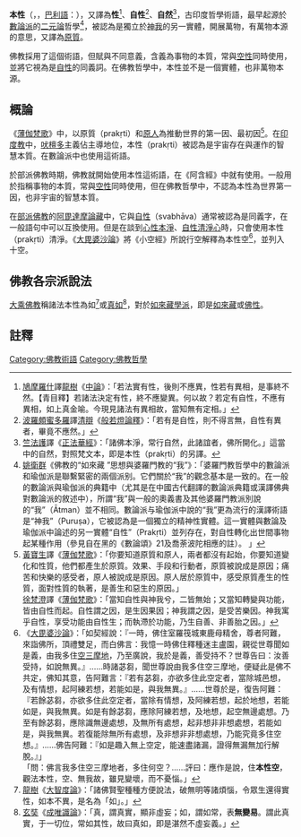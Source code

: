 {{about|佛教哲學中的本性|古印度其他學派的本性觀念|原質}}
'''本性'''（{{lang-sa| प्रकृति}}，{{IAST|prakṛti}}，[[巴利語|巴利語]]：{{IAST|pakati}}），又譯為'''性'''<ref>
[[鳩摩羅什|鳩摩羅什]]譯[[龍樹|龍樹]]《[[中論|中論]]》：「若法實有性，後則不應異，性若有異相，是事終不然。【青目釋】若諸法決定有性，終不應變異。何以故？若定有自性，不應有異相，如上真金喻。今現見諸法有異相故，當知無有定相。」</ref>、'''自性'''<ref>[[波羅頗蜜多羅|波羅頗蜜多羅]]譯[[清辯|清辯]]《[[般若燈論釋|般若燈論釋]]》：「若有是自性，則不得言無，自性有異者，畢竟不應然。」</ref>、'''自然'''<ref>[[竺法護|竺法護]]譯《[[正法華經|正法華經]]》：「諸佛本淨，常行自然，此諸誼者，佛所開化。」這當中的自然，對照梵文本，即是本性（prakṛti）的另譯。
</ref>，古印度哲學術語，最早起源於[[數論派|數論派]]的[[二元論|二元論]]哲學<ref>[[姚衛群|姚衛群]]《佛教的“如來藏 ”思想與婆羅門教的“我”》：「婆羅門教哲學中的數論派和瑜伽派是聯繫緊密的兩個派别。它們關於“我”的觀念基本是一致的。在一般的數論派與瑜伽派的典籍中（尤其是在中國古代翻譯的數論派典籍或漢譯佛典對數論派的敘述中），所謂“我”與一般的奧義書及其他婆羅門教派別說的“我”（Ātman）並不相同。數論派与瑜伽派中說的“我”更為流行的漢譯術語是“神我”（Puruṣa），它被認為是一個獨立的精神性實體。這一實體與數論及瑜伽派中論述的另一實體“自性”（Prakṛti）並列存在，對自性轉化出世間事物起某種作用（參見自在黑的《數論頌》21及喬荼波陀相應的註）。 」
</ref>，被認為是獨立於[[神我|神我]]的另一實體，開展萬物，有萬物本源的意思，又譯為[[原質|原質]]。

佛教採用了這個術語，但賦與不同意義，含義為事物的本質，常與[[空性|空性]]同時使用，並將它視為是[[自性_(佛教)|自性]]的同義詞。在佛教哲學中，本性並不是一個實體，也非萬物本源。

==概論==
《[[薄伽梵歌|薄伽梵歌]]》中，以原質（prakṛti）和[[神我|原人]]為推動世界的第一因、最初因<ref>
[[黃寶生|黃寶生]]譯《[[薄伽梵歌|薄伽梵歌]]》：「你要知道原質和原人，兩者都沒有起始，你要知道變化和性質，他們都產生於原質。效果、手段和行動者，原質被說成是原因；痛苦和快樂的感受者，原人被說成是原因。原人居於原質中，感受原質產生的性質，面對性質的執著，是善生和惡生的原因。」<br />
[[徐梵澄|徐梵澄]]譯《[[薄伽梵歌|薄伽梵歌]]》：「當知自性與神我兮，二皆無始；又當知轉變與功能，皆由自性而起。自性謂之因，是生因果因；神我謂之因，是受苦樂因。神我寓乎自性，享受功能由自性生；而執滯於功能，乃生自善、非善胎之因。」</ref>。在[[印度教|印度教]]中，[[吠檀多|吠檀多]]主義佔主導地位，本性（prakṛti）被認為是宇宙存在與運作的智慧本質。在數論派中也使用這術語。

於部派佛教時期，佛教就開始使用本性這術語，在《阿含經》中就有使用。一般用於指稱事物的本質，常與[[空性|空性]]同時使用，但在佛教哲學中，不認為本性為世界第一因，也非宇宙的智慧本質。

在[[部派佛教|部派佛教]]的[[阿毘達摩|阿毘達摩]][[論藏|論藏]]中，它與[[自性_(佛教)|自性]]（svabhāva）通常被認為是同義字，在一般語句中可以互換使用。但是在談到[[心性本淨|心性本淨]]、[[自性清淨心|自性清淨心]]時，只會使用本性（prakṛti）清淨。《[[大毘婆沙論|大毘婆沙論]]》將《小空經》所說行空解釋為本性空<ref>《[[大毘婆沙論|大毘婆沙論]]》：「如契經說：『一時，佛住室羅筏城東鹿母精舍，尊者阿難，來詣佛所，頂禮雙足，而白佛言：我憶一時佛住釋種迷主盧園，親從世尊聞如是義，由我多住[[空三摩地|空三摩地]]，乃至廣說，我於是義，善受持不？世尊告曰：汝善受持，如說無異。』……時諸苾芻，聞世尊說由我多住空三摩地，便疑此是佛不共定，佛知其意，告阿難言：『若有苾芻，亦欲多住此空定者，當除城邑想，及有情想，起阿練若想，若能如是，與我無異。』……世尊於是，復告阿難：『若餘苾芻，亦欲多住此空定者，當除有情想，及阿練若想，起於地想，若能如是，與我無異。如是有餘苾芻，應除阿練若想，及地想，起空無邊處想。乃至有餘苾芻，應除識無邊處想，及無所有處想，起非想非非想處想，若能如是，與我無異。若復能除無所有處想，及非想非非想處想，乃能究竟多住空想。』……佛告阿難：『如是趣入無上空定，能速盡諸漏，證得無漏無加行解脫。』」<br />
「問：佛言我多住空三摩地者，多住何空？……評曰：應作是說，住'''本性空'''，觀法本性，空、無我故，雖見變壞，而不憂惱。」</ref>，並列入十空。

==佛教各宗派說法==



[[大乘佛教|大乘佛教]]稱諸法本性為如<ref>
[[龍樹|龍樹]]《[[大智度論|大智度論]]》：「諸佛賢聖種種方便說法，破無明等諸煩惱，令眾生還得實性，如本不異，是名為「如」。」
</ref>或[[真如_(佛教)|真如]]<ref>
[[玄奘|玄奘]]《[[成唯識論|成唯識論]]》：「真，謂真實，顯非虛妄；如，謂如常，表'''無變易'''。謂此真實，于一切位，常如其性，故曰真如，即是湛然不虛妄義。」
</ref>，對於[[如來藏學派|如來藏學派]]，即是[[如來藏|如來藏]]或[[佛性|佛性]]。

==註釋==
{{reflist|2}}
[[Category:佛教術語|Category:佛教術語]]
[[Category:佛教哲學|Category:佛教哲學]]
